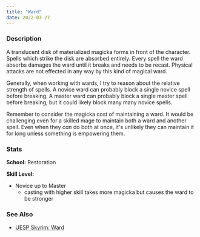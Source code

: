 ```yaml
---
title: "Ward"
date: 2022-03-27
---
```


### Description

A translucent disk of materialized magicka forms in front of the character.
Spells which strike the disk are absorbed entirely. Every spell the ward
absorbs damages the ward until it breaks and needs to be recast. Physical
attacks are not effected in any way by this kind of magical ward.

Generally, when working with wards, I try to reason about the relative strength
of spells. A novice ward can probably block a single novice spell before
breaking. A master ward can probably block a single master spell before
breaking, but it could likely block many many novice spells.

Remember to consider the magicka cost of maintaining a ward. It would be
challenging even for a skilled mage to maintain both a ward and another spell.
Even when they *can* do both at once, it's unlikely they can maintain it for
long unless something is empowering them.

### Stats

**School:** Restoration

**Skill Level:**
 - Novice up to Master
   - casting with higher skill takes more magicka but causes the ward to be
     stronger

### See Also

- [UESP Skyrim: Ward](https://en.uesp.net/wiki/Skyrim:Ward)
